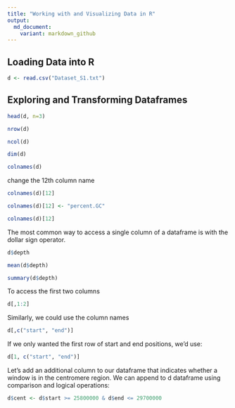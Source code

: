 ```yaml
---
title: "Working with and Visualizing Data in R"
output: 
  md_document:
    variant: markdown_github
---
```


## Loading Data into R
```r
d <- read.csv("Dataset_S1.txt")
```

## Exploring and Transforming Dataframes
```r
head(d, n=3)
```

```r
nrow(d)
```

```r
ncol(d)
```

```r
dim(d)
```

```r
colnames(d)
```

change the 12th column name
```r
colnames(d)[12]
```
```r
colnames(d)[12] <- "percent.GC"
```
```r
colnames(d)[12]
```

The most common way to access a single column of a dataframe is with the dollar sign operator.
```r
d$depth
```

```r
mean(d$depth)
```

```r
summary(d$depth)
```

To access the first two columns 
```r
d[,1:2]
```

Similarly, we could use the column names
```r
d[,c("start", "end")]
```

If we only wanted the first row of start and end positions, we'd use:
```r
d[1, c("start", "end")]
```

Let's add an additional column to our dataframe that indicates whether a window is in the centromere region.
We can append to d dataframe using comparison and logical operations:
```r
d$cent <- d$start >= 25800000 & d$end <= 29700000
```


